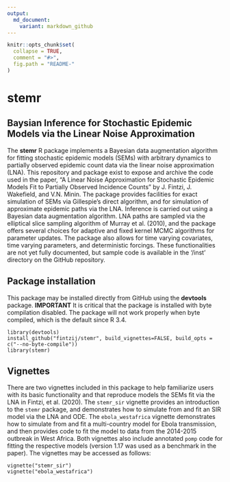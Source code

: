 ```yaml
---
output:
  md_document:
    variant: markdown_github
---
```


<!-- README.md is generated from README.Rmd. Please edit that file -->

```r
knitr::opts_chunk$set(
  collapse = TRUE,
  comment = "#>",
  fig.path = "README-"
)
```

# stemr
## Baysian Inference for Stochastic Epidemic Models via the Linear Noise Approximation

The __stemr__ R package implements a Bayesian data augmentation algorithm for 
fitting stochastic epidemic models (SEMs) with arbitrary dynamics to partially 
observed epidemic count data via the linear noise approximation (LNA). This 
repository and package exist to expose and archive the code used in the paper, 
"A Linear Noise Approximation for Stochastic Epidemic Models Fit to Partially 
Observed Incidence Counts" by J. Fintzi, J. Wakefield, and V.N. Minin. The 
package provides facilities for exact simulation of SEMs via Gillespie's direct 
algorithm, and for simulation of approximate epidemic paths via the LNA. 
Inference is carried out using a Bayesian data augmentation algorithm. LNA paths 
are sampled via the elliptical slice sampling algorithm of Murray et al. (2010), 
and the package  offers several choices for adaptive and fixed kernel MCMC 
algorithms for parameter updates. The package also allows for time varying 
covariates, time varying parameters, and deterministic forcings. These 
functionalities are not yet fully documented, but sample code is available in 
the '/inst' directory on the GitHub repository.

## Package installation
This package may be installed directly from GitHub using the __devtools__ package. 
__IMPORTANT__ It is critical that the package is installed with byte compilation 
disabled. The package will not work properly when byte compiled, which is the 
default since R 3.4.

```
library(devtools)
install_github("fintzij/stemr", build_vignettes=FALSE, build_opts = c("--no-byte-compile")) 
library(stemr)
```

## Vignettes
There are two vignettes included in this package to help familiarize users 
with its basic functionality and that reproduce models the SEMs fit via the LNA 
in Fintzi, et al. (2020). The `stemr_sir` vignette provides an introduction to
the `stemr` package, and demonstrates how to simulate from and fit an SIR model 
via the LNA and ODE. The `ebola_westafrica` vignette demonstrates how to simulate
from and fit a multi-country model for Ebola transmission, and then provides code
to fit the model to data from the 2014-2015 outbreak in West Africa. Both vignettes 
also include annotated `pomp` code for fitting the respective models (version 
1.17 was used as a benchmark in the paper). The vignettes may be accessed as 
follows:

```
vignette("stemr_sir")         
vignette("ebola_westafrica")
```

